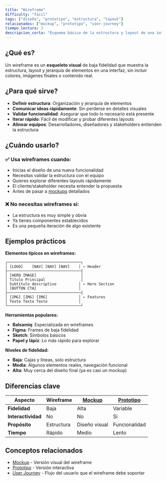 ```yaml
---
title: "Wireframe"
difficulty: "facil"
tags: ["diseño", "prototipo", "estructura", "layout"]
relacionados: ["mockup", "prototipo", "user-journey"]
tiempo_lectura: 3
descripcion_corta: "Esquema básico de la estructura y layout de una interfaz"
---
```


## ¿Qué es?

Un wireframe es un **esqueleto visual** de baja fidelidad que muestra la estructura, layout y jerarquía de elementos en una interfaz, sin incluir colores, imágenes finales o contenido real.

## ¿Para qué sirve?

- **Definir estructura**: Organización y jerarquía de elementos
- **Comunicar ideas rápidamente**: Sin perderse en detalles visuales
- **Validar funcionalidad**: Asegurar que todo lo necesario está presente
- **Iterar rápido**: Fácil de modificar y probar diferentes layouts
- **Alinear equipos**: Desarrolladores, diseñadores y stakeholders entienden la estructura

## ¿Cuándo usarlo?

### ✅ Usa wireframes cuando:
- Inicias el diseño de una nueva funcionalidad
- Necesitas validar la estructura con el equipo
- Quieres explorar diferentes layouts rápidamente
- El cliente/stakeholder necesita entender la propuesta
- Antes de pasar a [mockups](/terminos/ux-ui/mockup) detallados

### ❌ No necesitas wireframes si:
- La estructura es muy simple y obvia
- Ya tienes componentes establecidos
- Es una pequeña iteración de algo existente

## Ejemplos prácticos

**Elementos típicos en wireframes:**

```
┌─────────────────────────────────┐
│ [LOGO]    [NAV] [NAV] [NAV]    │ ← Header
├─────────────────────────────────┤
│ [HERO IMAGE]                    │
│ Título Principal                │
│ Subtítulo descriptivo          │ ← Hero Section
│ [BUTTON CTA]                   │
├─────────────────────────────────┤
│ [IMG] [IMG] [IMG]              │ ← Features
│ Texto Texto Texto              │
└─────────────────────────────────┘
```

**Herramientas populares:**
- **Balsamiq**: Especializada en wireframes
- **Figma**: Frames de baja fidelidad
- **Sketch**: Símbolos básicos
- **Papel y lápiz**: Lo más rápido para explorar

**Niveles de fidelidad:**
- **Baja**: Cajas y líneas, solo estructura
- **Media**: Algunos elementos reales, navegación funcional
- **Alta**: Muy cerca del diseño final (ya es casi un mockup)

## Diferencias clave

| Aspecto | Wireframe | [Mockup](/terminos/ux-ui/mockup) | [Prototipo](/terminos/ux-ui/prototipo) |
|---------|-----------|---------|------------|
| **Fidelidad** | Baja | Alta | Variable |
| **Interactividad** | No | No | Sí |
| **Propósito** | Estructura | Diseño visual | Funcionalidad |
| **Tiempo** | Rápido | Medio | Lento |

## Conceptos relacionados

- [Mockup](/terminos/ux-ui/mockup) - Versión visual del wireframe
- [Prototipo](/terminos/ux-ui/prototipo) - Versión interactiva
- [User Journey](/terminos/ux-ui/user-journey) - Flujo del usuario que el wireframe debe soportar